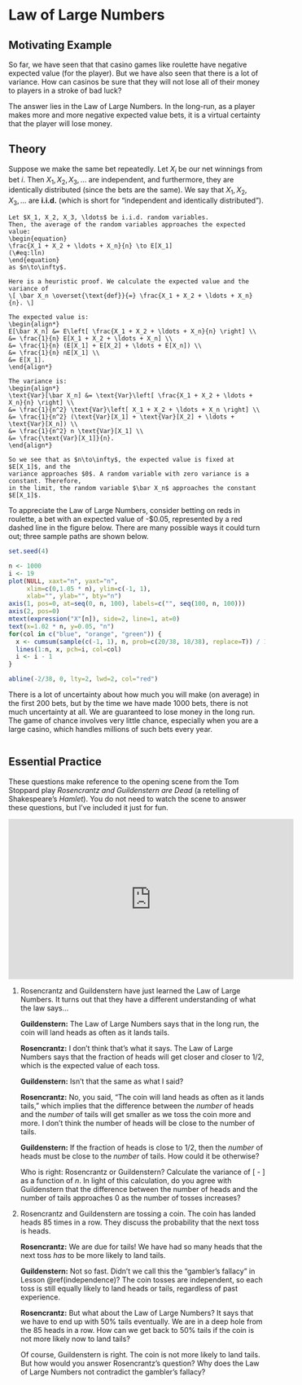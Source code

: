 # Law of Large Numbers {#lln}

## Motivating Example {-}

So far, we have seen that that casino games like roulette have 
negative expected value (for the player). But we have also seen that 
there is a lot of variance. How can casinos be sure that they 
will not lose all of their money to players in a stroke of bad luck? 

The answer lies in the Law of Large Numbers. In the long-run, as a 
player makes more and more negative expected value bets, it is a 
virtual certainty that the player will lose money.


## Theory {-}

Suppose we make the same bet repeatedly. Let $X_i$ be our 
net winnings from bet $i$. Then $X_1, X_2, X_3, \ldots$ are independent, 
and furthermore, they are identically distributed (since the bets are the same). 
We say that $X_1, X_2, X_3, \ldots$ are **i.i.d.** (which is short for 
"independent and identically distributed").

```theorem
Let $X_1, X_2, X_3, \ldots$ be i.i.d. random variables. 
Then, the average of the random variables approaches the expected value:
\begin{equation}
\frac{X_1 + X_2 + \ldots + X_n}{n} \to E[X_1]
(\#eq:lln)
\end{equation}
as $n\to\infty$.
```

```proof
Here is a heuristic proof. We calculate the expected value and the variance of 
\[ \bar X_n \overset{\text{def}}{=} \frac{X_1 + X_2 + \ldots + X_n}{n}. \]

The expected value is:
\begin{align*}
E[\bar X_n] &= E\left[ \frac{X_1 + X_2 + \ldots + X_n}{n} \right] \\
&= \frac{1}{n} E[X_1 + X_2 + \ldots + X_n] \\
&= \frac{1}{n} (E[X_1] + E[X_2] + \ldots + E[X_n]) \\
&= \frac{1}{n} nE[X_1] \\
&= E[X_1].
\end{align*}

The variance is:
\begin{align*}
\text{Var}[\bar X_n] &= \text{Var}\left[ \frac{X_1 + X_2 + \ldots + X_n}{n} \right] \\
&= \frac{1}{n^2} \text{Var}\left[ X_1 + X_2 + \ldots + X_n \right] \\
&= \frac{1}{n^2} (\text{Var}[X_1] + \text{Var}[X_2] + \ldots + \text{Var}[X_n]) \\
&= \frac{1}{n^2} n \text{Var}[X_1] \\
&= \frac{\text{Var}[X_1]}{n}.
\end{align*}

So we see that as $n\to\infty$, the expected value is fixed at $E[X_1]$, and the 
variance approaches $0$. A random variable with zero variance is a constant. Therefore, 
in the limit, the random variable $\bar X_n$ approaches the constant $E[X_1]$.
```

To appreciate the Law of Large Numbers, consider betting on reds in roulette, a 
bet with an expected value of -$0.05, represented by a red dashed line in the figure below. 
There are many possible ways it could turn out; three sample paths are shown below.

```r
set.seed(4)

n <- 1000
i <- 19
plot(NULL, xaxt="n", yaxt="n",
     xlim=c(0,1.05 * n), ylim=c(-1, 1), 
     xlab="", ylab="", bty="n")
axis(1, pos=0, at=seq(0, n, 100), labels=c("", seq(100, n, 100)))
axis(2, pos=0)
mtext(expression("X"[n]), side=2, line=1, at=0)
text(x=1.02 * n, y=0.05, "n")
for(col in c("blue", "orange", "green")) {
  x <- cumsum(sample(c(-1, 1), n, prob=c(20/38, 18/38), replace=T)) / 1:n
  lines(1:n, x, pch=i, col=col)
  i <- i - 1
}

abline(-2/38, 0, lty=2, lwd=2, col="red")
```

There is a lot of uncertainty about how much you will make (on average) in the first 
200 bets, but by the time we have made 1000 bets, there is not much uncertainty at all. 
We are guaranteed to lose money in the long run. The game of chance involves very little
chance, especially when you are a large casino, which handles millions of such bets every year.

```example

```

## Essential Practice {-}

These questions make reference to the opening scene from the Tom Stoppard play 
_Rosencrantz and Guildenstern are Dead_ (a retelling of Shakespeare's _Hamlet_). 
You do not need to watch the scene to answer these questions, but I've included it just for fun.

<iframe width="560" height="315" src="https://www.youtube.com/embed/C_TfdNAXOwE" frameborder="0" allow="accelerometer; autoplay; encrypted-media; gyroscope; picture-in-picture" allowfullscreen></iframe>

1. Rosencrantz and Guildenstern have just learned the Law of Large Numbers. 
It turns out that they have a different understanding of what the law says...

    **Guildenstern:** The Law of Large Numbers says that in the long run, 
    the coin will land heads as often as it lands tails.
    
    **Rosencrantz:** I don't think that's what it says. The Law of Large Numbers says that 
    the fraction of heads will get closer and closer to 1/2, which is the expected value of 
    each toss.
    
    **Guildenstern:** Isn't that the same as what I said?
    
    **Rosencrantz:** No, you said, "The coin will land heads as often as it lands tails," 
    which implies that the difference between the _number_ of heads and the _number_ of tails 
    will get smaller as we toss the coin more and more. I don't think the number of heads 
    will be close to the number of tails.
    
    **Guildenstern:** If the fraction of heads is close to 1/2, then the
    _number_ of heads must be close to the _number_ of tails. How could it be otherwise?

    Who is right: Rosencrantz or Guildenstern? Calculate the variance of 
    \[ \text{number of heads in $n$ tosses} - \text{number of tails in $n$ tosses} \]
    as a function of $n$. In light of this calculation, do you agree with Guildenstern 
    that the difference between the number of heads and the number of tails 
    approaches 0 as the number of tosses increases?

2. Rosencrantz and Guildenstern are tossing a coin. The coin has landed heads 
85 times in a row. They discuss the probability that the next toss is heads.

    **Rosencrantz:** We are due for tails! We have had so many heads that the next toss 
    _has_ to be more likely to land tails.
    
    **Guildenstern:** Not so fast. Didn't we call this the "gambler's fallacy"
    in Lesson \@ref(independence)? 
    The coin tosses are independent, so each toss is still equally likely to land 
    heads or tails, regardless of past experience.
    
    **Rosencrantz:** But what about the Law of Large Numbers? It says that
    we have to end up with 50\% tails eventually. We are in a deep hole 
    from the 85 heads in a row. How can we get back to 50\% tails if the coin is not 
    more likely now to land tails?
    
    Of course, Guildenstern is right. The coin is not more likely to land 
    tails. But how would you answer Rosencrantz's question? Why does the Law of Large 
    Numbers not contradict the gambler's fallacy?
  
